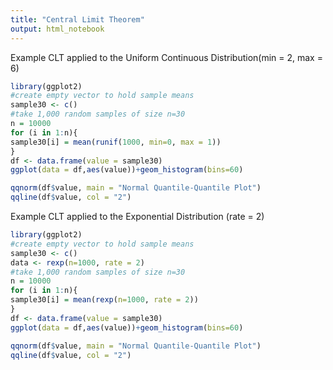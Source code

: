 ```yaml
---
title: "Central Limit Theorem"
output: html_notebook
---
```

Example CLT applied to the Uniform Continuous Distribution(min = 2, max = 6)
```r
library(ggplot2)
#create empty vector to hold sample means
sample30 <- c()
#take 1,000 random samples of size n=30
n = 10000
for (i in 1:n){
sample30[i] = mean(runif(1000, min=0, max = 1))
}
df <- data.frame(value = sample30)
ggplot(data = df,aes(value))+geom_histogram(bins=60)
```
```r
qqnorm(df$value, main = "Normal Quantile-Quantile Plot")
qqline(df$value, col = "2")
```
 
Example CLT applied to the Exponential Distribution (rate = 2)
```r
library(ggplot2)
#create empty vector to hold sample means
sample30 <- c()
data <- rexp(n=1000, rate = 2)
#take 1,000 random samples of size n=30
n = 10000
for (i in 1:n){
sample30[i] = mean(rexp(n=1000, rate = 2))
}
df <- data.frame(value = sample30)
ggplot(data = df,aes(value))+geom_histogram(bins=60)
```


```r
qqnorm(df$value, main = "Normal Quantile-Quantile Plot")
qqline(df$value, col = "2")
```
